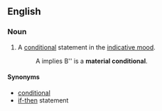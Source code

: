 ==English==

===Noun===
{{en-noun}}
# A [[conditional]] statement in the [[indicative mood]].
#: A implies B'' is a '''material conditional'''.
====Synonyms====
* [[conditional]]
* [[if-then]] statement